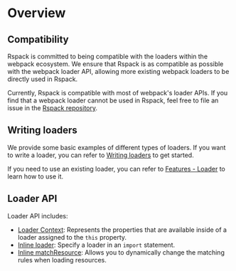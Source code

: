 # Overview

## Compatibility

Rspack is committed to being compatible with the loaders within the webpack ecosystem. We ensure that Rspack is as compatible as possible with the webpack loader API, allowing more existing webpack loaders to be directly used in Rspack.

Currently, Rspack is compatible with most of webpack's loader APIs. If you find that a webpack loader cannot be used in Rspack, feel free to file an issue in the [Rspack repository](https://github.com/web-infra-dev/rspack).

## Writing loaders

We provide some basic examples of different types of loaders. If you want to write a loader, you can refer to [Writing loaders](/api/loader-api/writing-loaders) to get started.

If you need to use an existing loader, you can refer to [Features - Loader](/guide/features/loader) to learn how to use it.

## Loader API

Loader API includes:

- [Loader Context](/api/loader-api/context): Represents the properties that are available inside of a loader assigned to the `this` property.
- [Inline loader](/api/loader-api/inline): Specify a loader in an `import` statement.
- [Inline matchResource](/api/loader-api/inline-match-resource): Allows you to dynamically change the matching rules when loading resources.
